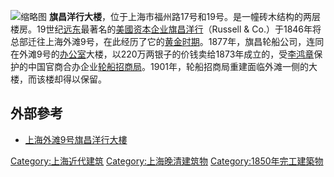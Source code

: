 [[File:17,_19_Fuzhou_Rd._Shanghai.JPG|缩略图]]
'''旗昌洋行大楼'''，位于上海市福州路17号和19号。是一幢砖木结构的两层楼房。19世纪[[远东|远东]]最著名的[[美國|美國]][[资本|资本]][[企业|企业]][[旗昌洋行|旗昌洋行]]（Russell & Co.）于1846年将总部迁往上海外滩9号，在此经历了它的[[黄金时期|黄金时期]]。1877年，旗昌轮船公司，连同在外滩9号的[[办公室|办公室]]大楼，以220万两银子的价钱卖给1873年成立的，受[[李鸿章|李鸿章]]保护的中国官商合办企业[[轮船招商局|轮船招商局]]。1901年，轮船招商局重建面临外滩一侧的大楼，而该楼却得以保留。

==外部參考==
* [https://web.archive.org/web/20070929200158/http://www.mhcnt.sh.cn/test/NBArticle/Article.asp?articleid=253 上海外滩9号旗昌洋行大樓]

{{上海市第四批优秀历史建筑}}
[[Category:上海近代建筑|Category:上海近代建筑]]
[[Category:上海晚清建筑物|Category:上海晚清建筑物]]
[[Category:1850年完工建築物|Category:1850年完工建築物]]